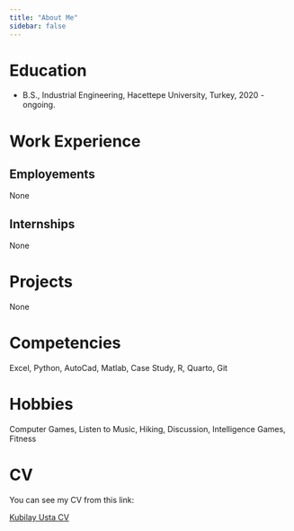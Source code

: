 ```yaml
---
title: "About Me"
sidebar: false 
---
```


# Education

-   B.S., Industrial Engineering, Hacettepe University, Turkey, 2020 - ongoing.

# Work Experience

## Employements

None

## Internships

None

# Projects

None

# Competencies

Excel, Python, AutoCad, Matlab, Case Study, R, Quarto, Git

# Hobbies

Computer Games, Listen to Music, Hiking, Discussion, Intelligence Games, Fitness

# **CV**

You can see my CV from this link:

[Kubilay Usta CV](https://www.pdffiller.com/jsfiller-desk17/?mode=ref&lang=en&ref=https%3A%2F%2Fwww.pdffiller.com%2Fen%2Flink_to_fill%2Fmanage.htm%3Fids%5B%5D%3D1385412390%26psk%3D83f8df51-6f99-48a7-95fd-86a37d2d91e4&launch=constructor&projectId=1385412390&loader=tips&MEDIUM_PDFJS=true&PAGE_REARRANGE_V2_MVP=true&richTextFormatting=true&isPageRearrangeV2MVP=true&jsf-page-rearrange-v2=true&jsf-new-header=false&jsf-redesign-full=false&routeId=bff02ac10b128b899f5f1a85d96f7b0a#02fd75a4622f445da2b5cade13bb0fbc "Kubilay Usta CV")
